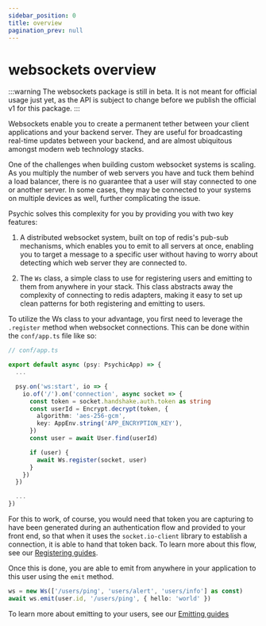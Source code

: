 ```yaml
---
sidebar_position: 0
title: overview
pagination_prev: null
---
```


# websockets overview

:::warning
The websockets package is still in beta. It is not meant for official usage just yet, as the API is subject to change before we publish the official v1 for this package.
:::

Websockets enable you to create a permanent tether between your client applications and your backend server. They are useful for broadcasting real-time updates between your backend, and are almost ubiquitous amongst modern web technology stacks.

One of the challenges when building custom websocket systems is scaling. As you multiply the number of web servers you have and tuck them behind a load balancer, there is no guarantee that a user will stay connected to one or another server. In some cases, they may be connected to your systems on multiple devices as well, further complicating the issue.

Psychic solves this complexity for you by providing you with two key features:

1. A distributed websocket system, built on top of redis's pub-sub mechanisms, which enables you to emit to all servers at once, enabling you to target a message to a specific user without having to worry about detecting which web server they are connected to.

2. The `Ws` class, a simple class to use for registering users and emitting to them from anywhere in your stack. This class abstracts away the complexity of connecting to redis adapters, making it easy to set up clean patterns for both registering and emitting to users.

To utilize the Ws class to your advantage, you first need to leverage the `.register` method when websocket connections. This can be done within the `conf/app.ts` file like so:

```ts
// conf/app.ts

export default async (psy: PsychicApp) => {
  ...

  psy.on('ws:start', io => {
    io.of('/').on('connection', async socket => {
      const token = socket.handshake.auth.token as string
      const userId = Encrypt.decrypt(token, {
        algorithm: 'aes-256-gcm',
        key: AppEnv.string('APP_ENCRYPTION_KEY'),
      })
      const user = await User.find(userId)

      if (user) {
        await Ws.register(socket, user)
      }
    })
  })

  ...
})
```

For this to work, of course, you would need that token you are capturing to have been generated during an authentication flow and provided to your front end, so that when it uses the `socket.io-client` library to establish a connection, it is able to hand that token back. To learn more about this flow, see our [Registering guides](./registering).

Once this is done, you are able to emit from anywhere in your application to this user using the `emit` method.

```ts
ws = new Ws(['/users/ping', 'users/alert', 'users/info'] as const)
await ws.emit(user.id, '/users/ping', { hello: 'world' })
```

To learn more about emitting to your users, see our [Emitting guides](./emitting)
